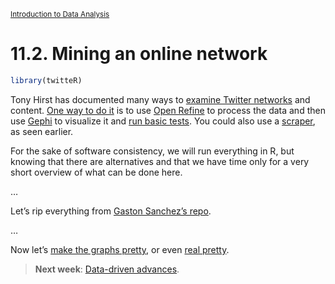 <style>@import url(style.css);</style>
<small>[Introduction to Data Analysis](index.html)</small>

# 11.2. Mining an online network

```r
library(twitteR)
```

Tony Hirst has documented many ways to [examine Twitter networks](http://blog.ouseful.info/tag/twitter/) and content. [One way to do it](http://blog.ouseful.info/2012/10/02/grabbing-twitter-search-results-into-google-refine-and-exporting-conversations-into-gephi/) is to use [Open Refine](http://openrefine.org/) to process the data and then use [Gephi](http://gephi.org/) to visualize it and [run basic tests](http://blog.ouseful.info/2012/11/09/drug-deal-network-analysis-with-gephi-tutorial/). You could also use a [scraper](https://scraperwiki.com/scrapers/multiple_sclerosis_tweets_and_locations/), as seen earlier.

For the sake of software consistency, we will run everything in R, but knowing that there are alternatives and that we have time only for a very short overview of what can be done here.

...

Let's rip everything from [Gaston Sanchez's repo](https://github.com/gastonstat/Mining_Twitter).

...

Now let's [make the graphs pretty](http://is-r.tumblr.com/post/38240018815/making-prettier-network-graphs-with-sna-and-igraph), or even [real pretty](http://is-r.tumblr.com/post/38459242505/beautiful-network-diagrams-with-ggplot2).

> __Next week__: [Data-driven advances](120_data.html).

